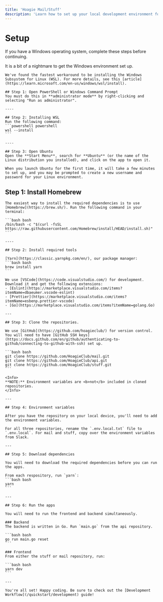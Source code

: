 ```yaml
---
title: 'Hoagie Mail/Stuff'
description: 'Learn how to set up your local development environment for Hoagie Mail and Hoagie Stuff.'
---
```


# Setup

If you have a Windows operating system, complete these steps before continuing.

<AccordionGroup>
  <Accordion title="Windows">
    It is a bit of a nightmare to get the Windows environment set up.

    We've found the fastest workaround to be installing the Windows Subsystem for Linux (WSL). For more details, see this [article](https://learn.microsoft.com/en-us/windows/wsl/install).

    ## Step 1: Open PowerShell or Windows Command Prompt
    You must do this in **administrator mode** by right-clicking and selecting "Run as administrator".

    ----

    ## Step 2: Installing WSL
    Run the following command:
    ```powershell powershell
    wsl --install
    ```

    ----

    ## Step 3: Open Ubuntu
    Open the **Start Menu**, search for **Ubuntu** (or the name of the Linux distribution you installed), and click on the app to open it.

    When you launch Ubuntu for the first time, it will take a few minutes to set up, and you may be prompted to create a new username and password for your Linux environment.

  </Accordion>
</AccordionGroup>

 ## Step 1: Install Homebrew

    The easiest way to install the required dependencies is to use [Homebrew](https://brew.sh/). Run the following command in your terminal:

    ```bash bash
    /bin/bash -c "$(curl -fsSL https://raw.githubusercontent.com/Homebrew/install/HEAD/install.sh)"
    ```

    ----

    ## Step 2: Install required tools

    [Yarn](https://classic.yarnpkg.com/en/), our package manager:
    ```bash bash
    brew install yarn
    ```

    We use [VSCode](https://code.visualstudio.com/) for development. Download it and get the following extensions:
    - [Eslint](https://marketplace.visualstudio.com/items?itemName=dbaeumer.vscode-eslint)
    - [Prettier](https://marketplace.visualstudio.com/items?itemName=esbenp.prettier-vscode)
    - [Go](https://marketplace.visualstudio.com/items?itemName=golang.Go)

    ---

    ## Step 3: Clone the repositories.

    We use [GitHub](https://github.com/hoagieclub/) for version control. You will need to have [GitHub SSH keys](https://docs.github.com/en/github/authenticating-to-github/connecting-to-github-with-ssh) set up.

    ```bash bash
    git clone https://github.com/HoagieClub/mail.git
    git clone https://github.com/HoagieClub/api.git
    git clone https://github.com/HoagieClub/stuff.git
    ```

    <Info>
    **NOTE:** Environment variables are <b>not</b> included in cloned repositories.
    </Info>

    ---

    ## Step 4: Environment variables

    After you have the repository on your local device, you'll need to add the environment variables.

    For all three repositories, rename the `.env.local.txt` file to `.env.local`. For mail and stuff, copy over the environment variables from Slack. 

    ---
    
    ## Step 5: Download dependencies

    You will need to download the required dependencies before you can run the apps.

    From each respository, run `yarn`:
    ```bash bash
    yarn
    ```

    ---

    ## Step 6: Run the apps

    You will need to run the frontend and backend simultaneously.

    ### Backend
    The backend is written in Go. Run `main.go` from the api repository.

    ```bash bash
    go run main.go reset
    ```

    ### Frontend
    From either the stuff or mail repository, run:

    ```bash bash
    yarn dev
    ```

    ---

    You're all set! Happy coding. Be sure to check out the [Development Workflow](/quickstart/development) guide!